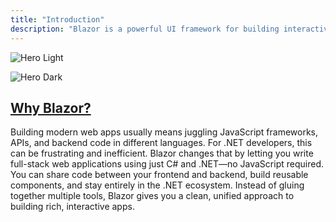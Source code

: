 ```yaml
---
title: "Introduction"
description: "Blazor is a powerful UI framework for building interactive web applications using C# instead of JavaScript. It runs in the browser via WebAssembly or on the server with real-time updates through SignalR. Blazor makes it easy to share code between client and server, and integrates tightly with .NET features like dependency injection, routing, and component-based architecture."
---
```


<img
  className="block dark:hidden"
  src="/images/hero-light.png"
  alt="Hero Light"
/>

<img
  className="hidden dark:block"
  src="/blazor-review.webp"
  alt="Hero Dark"
  title=""
/>

## [Why Blazor?](http://localhost:3003/docs/introduction#why-blazor)

Building modern web apps usually means juggling JavaScript frameworks, APIs, and backend code in different languages. For .NET developers, this can be frustrating and inefficient. Blazor changes that by letting you write full-stack web applications using just C# and .NET—no JavaScript required. You can share code between your frontend and backend, build reusable components, and stay entirely in the .NET ecosystem. Instead of gluing together multiple tools, Blazor gives you a clean, unified approach to building rich, interactive apps.